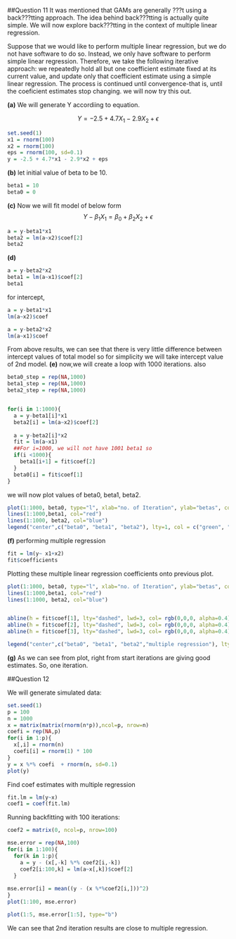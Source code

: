 ##Question 11
It was mentioned that GAMs are generally ???t using a back???tting approach. The idea behind back???tting is actually quite simple. We will now explore back???tting in the context of multiple linear regression. 

Suppose that we would like to perform multiple linear regression, but we do not have software to do so. Instead, we only have software to perform simple linear regression. Therefore, we take the following iterative approach: we repeatedly hold all but one coefficient estimate fixed at its current value, and update only that coefficient estimate using a simple linear regression. The process is continued until convergence-that is, until the coeficient estimates stop changing.
 we will now try this out.
 
 **(a)**
We will generate Y accordiing to equation.

$$Y = -2.5 + 4.7X_{1} - 2.9X_{2} + \epsilon$$
 
```{r}
set.seed(1)
x1 = rnorm(100)
x2 = rnorm(100)
eps = rnorm(100, sd=0.1)
y = -2.5 + 4.7*x1 - 2.9*x2 + eps 
```

**(b)**
let initial value of beta to be 10.
```{r}
beta1 = 10
beta0 = 0
```

**(c)**
Now we will fit model of below form
$$Y-\beta_{1}X_{1} = \beta_{0} + \beta_{2}X_{2} + \epsilon  $$

```{r}
a = y-beta1*x1
beta2 = lm(a~x2)$coef[2]
beta2
```

**(d)**
```{r}
a = y-beta2*x2
beta1 = lm(a~x1)$coef[2]
beta1
```
for intercept,
```{r}
a = y-beta1*x1
lm(a~x2)$coef
```

```{r}
a = y-beta2*x2
lm(a~x1)$coef
```
From above results, we can see that there is very little difference between intercept values of total model so for simplicity we will take intercept value of 2nd model.
**(e)**
now,we will create a loop with 1000 iterations.
also

```{r}
beta0_step = rep(NA,1000)
beta1_step = rep(NA,1000)
beta2_step = rep(NA,1000)


for(i in 1:1000){
  a = y-beta1[i]*x1
  beta2[i] = lm(a~x2)$coef[2]
  
  a = y-beta2[i]*x2
  fit = lm(a~x1)
  ##For i=1000, we will not have 1001 beta1 so
  if(i <1000){
    beta1[i+1] = fit$coef[2]
  }
  beta0[i] = fit$coef[1]
}
```


we will now plot values of beta0, beta1, beta2.

```{r}
plot(1:1000, beta0, type="l", xlab="no. of Iteration", ylab="betas", col="green", ylim=c(-5,6))
lines(1:1000,beta1, col="red")
lines(1:1000, beta2, col="blue")
legend("center",c("beta0", "beta1", "beta2"), lty=1, col = c("green", "red","blue"))
```
**(f)**
performing multiple regression
```{r}
fit = lm(y~ x1+x2)
fit$coefficients
```

Plotting these multiple linear regression coefficients onto previous plot.

```{r}
plot(1:1000, beta0, type="l", xlab="no. of Iteration", ylab="betas", col="green", ylim=c(-5,6))
lines(1:1000,beta1, col="red")
lines(1:1000, beta2, col="blue")


abline(h = fit$coef[1], lty="dashed", lwd=3, col= rgb(0,0,0, alpha=0.4))
abline(h = fit$coef[2], lty="dashed", lwd=3, col= rgb(0,0,0, alpha=0.4))
abline(h = fit$coef[3], lty="dashed", lwd=3, col= rgb(0,0,0, alpha=0.4))

legend("center",c("beta0", "beta1", "beta2","multiple regression"), lty=c(1,1,1,2), col = c("green", "red","blue","black"), cex=0.6)
```
**(g)**
As we can see from plot, right from start iterations are giving good estimates. So, one iteration.

##Question 12

We will generate simulated data:

```{r}
set.seed(1)
p = 100
n = 1000
x = matrix(matrix(rnorm(n*p)),ncol=p, nrow=n)
coefi = rep(NA,p)
for(i in 1:p){
  x[,i] = rnorm(n)
  coefi[i] = rnorm(1) * 100
}
y = x %*% coefi  + rnorm(n, sd=0.1)
plot(y)
```


Find coef estimates with multiple regression

```{r}

fit.lm = lm(y~x)
coef1 = coef(fit.lm)
```

Running backfitting with 100 iterations:

```{r}
coef2 = matrix(0, ncol=p, nrow=100)

mse.error = rep(NA,100)
for(i in 1:100){
  for(k in 1:p){
    a = y - (x[,-k] %*% coef2[i,-k])
    coef2[i:100,k] = lm(a~x[,k])$coef[2]
  }
  
mse.error[i] = mean((y - (x %*%coef2[i,]))^2)
}
plot(1:100, mse.error)
```

```{r}
plot(1:5, mse.error[1:5], type="b")
```
We can see that 2nd iteration results are close to multiple regression.
